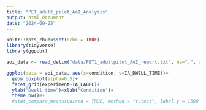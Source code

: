 ```yaml
---
title: "PET_adult_pilot_AoI_Analysis"
output: html_document
date: "2024-09-25"
---
```


```r
knitr::opts_chunk$set(echo = TRUE)
library(tidyverse)
library(ggpubr)
```

```r
aoi_data <- read_delim("data/PET1_adultpilot_AoI_report.txt", na=".", delim="\t")
```
```r
ggplot(data = aoi_data, aes(x=condition, y=IA_DWELL_TIME))+
  geom_boxplot(alpha=0.5)+
  facet_grid(experiment~IA_LABEL)+
  ylab("Dwell time")+xlab("Condition")+
  theme_bw()#+
  #stat_compare_means(paired = TRUE, method = "t.test", label.y = 1500 )
```

